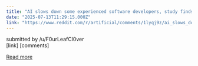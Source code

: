 ```yaml
---
title: "AI slows down some experienced software developers, study finds"
date: "2025-07-13T11:29:15.000Z"
link: "https://www.reddit.com/r/artificial/comments/1lyqj9z/ai_slows_down_some_experienced_software/"
---
```


submitted by    /u/F0urLeafCl0ver  
 [link]   [comments]

[Read more](https://www.reddit.com/r/artificial/comments/1lyqj9z/ai_slows_down_some_experienced_software/)
